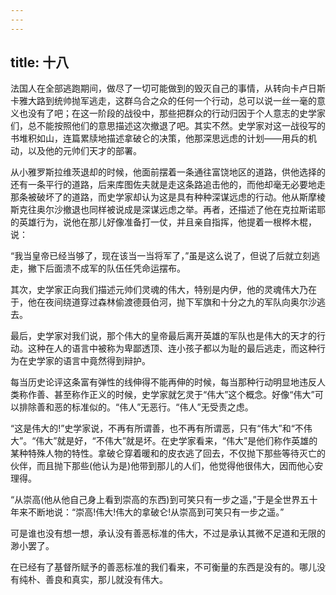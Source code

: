 ```yaml
---
---
---
```

title: 十八
---




法国人在全部逃跑期间，做尽了一切可能做到的毁灭自己的事情，从转向卡卢日斯卡雅大路到统帅抛军逃走，这群乌合之众的任何一个行动，总可以说一丝一毫的意义也没有了吧；在这一阶段的战役中，那些把群众的行动归因于个人意志的史学家们，总不能按照他们的意思描述这次撤退了吧。其实不然。史学家对这一战役写的书堆积如山，连篇累牍地描述拿破仑的决策，他那深思远虑的计划——用兵的机动，以及他的元帅们天才的部署。

从小雅罗斯拉维茨退却的时候，他面前摆着一条通往富饶地区的道路，供他选择的还有一条平行的道路，后来库图佐夫就是走这条路追击他的，而他却毫无必要地走那条被破坏了的道路，而史学家却认为这是具有种种深谋远虑的行动。他从斯摩棱斯克往奥尔沙撤退也同样被说成是深谋远虑之举。再者，还描述了他在克拉斯诺耶的英雄行为，说他在那儿好像准备打一仗，并且亲自指挥，他提着一根桦木棍，说：

“我当皇帝已经当够了，现在该当一当将军了，”虽是这么说了，但说了后就立刻逃走，撇下后面溃不成军的队伍任凭命运摆布。

其次，史学家正向我们描述元帅们灵魂的伟大，特别是内伊，他的灵魂伟大乃在于，他在夜间绕道穿过森林偷渡德聂伯河，抛下军旗和十分之九的军队向奥尔沙逃去。

最后，史学家对我们说，那个伟大的皇帝最后离开英雄的军队也是伟大的天才的行动。这种在人的语言中被称为卑鄙透顶、连小孩子都以为耻的最后逃走，而这种行为在史学家的语言中竟然得到辩护。

每当历史论评这条富有弹性的线伸得不能再伸的时候，每当那种行动明显地违反人类称作善、甚至称作正义的时候，史学家就乞灵于“伟大”这个概念。好像“伟大”可以排除善和恶的标准似的。“伟人”无恶行。“伟人”无受责之虑。

“这是伟大的!”史学家说，不再有所谓善，也不再有所谓恶，只有“伟大”和“不伟大”。“伟大”就是好，“不伟大”就是坏。在史学家看来，“伟大”是他们称作英雄的某种特殊人物的特性。拿破仑穿着暖和的皮衣逃了回去，不仅抛下那些等待灭亡的伙伴，而且抛下那些(他认为是)他带到那儿的人们，他觉得他很伟大，因而他心安理得。

“从崇高(他从他自己身上看到崇高的东西)到可笑只有一步之遥，”于是全世界五十年来不断地说：“崇高!伟大!伟大的拿破仑!从崇高到可笑只有一步之遥。”

可是谁也没有想一想，承认没有善恶标准的伟大，不过是承认其微不足道和无限的渺小罢了。

在已经有了基督所赋予的善恶标准的我们看来，不可衡量的东西是没有的。哪儿没有纯朴、善良和真实，那儿就没有伟大。
